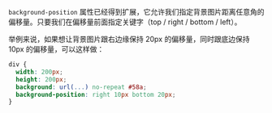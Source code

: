 `background-position` 属性已经得到扩展，它允许我们指定背景图片距离任意角的偏移量。只要我们在偏移量前面指定关键字（top / right / bottom / left）。

举例来说，如果想让背景图片跟右边缘保持 20px 的偏移量，同时跟底边保持 10px 的偏移量，可以这样做：

```css {5}
div {
  width: 200px;
  height: 200px;
  background: url(...) no-repeat #58a;
  background-position: right 10px bottom 20px;
}
```


<div
  style={{
    width: 200,
    height: 200,
    background: `url(${myImageUrl}) no-repeat #58a`,
    backgroundPosition: "right 10px bottom 20px",
  }}
></div>
